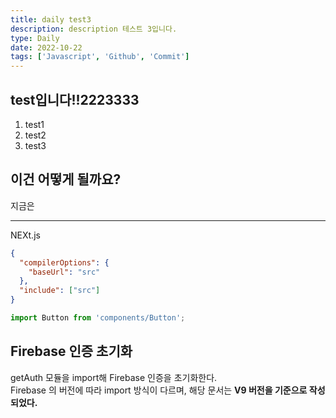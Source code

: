 ```yaml
---
title: daily test3
description: description 테스트 3입니다.
type: Daily
date: 2022-10-22
tags: ['Javascript', 'Github', 'Commit']
---
```


## test입니다!!2223333

1. test1
2. test2
3. test3

## 이건 어떻게 될까요?

지금은

---

NEXt.js

```json:jsconfig.json
{
  "compilerOptions": {
    "baseUrl": "src"
  },
  "include": ["src"]
}
```

```js
import Button from 'components/Button';
```

## Firebase 인증 초기화

getAuth 모듈을 import해 Firebase 인증을 초기화한다.  
Firebase 의 버전에 따라 import 방식이 다르며, 해당 문서는 **V9 버전을 기준으로 작성되었다.**
